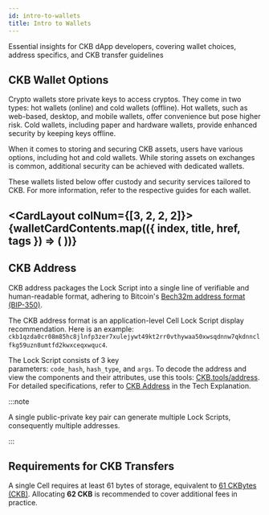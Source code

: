 ```yaml
---
id: intro-to-wallets
title: Intro to Wallets
---
```




Essential insights for CKB dApp developers, covering wallet choices, address specifics, and CKB transfer guidelines

## CKB Wallet Options

Crypto wallets store private keys to access cryptos. They come in two types: hot wallets (online) and cold wallets (offline). Hot wallets, such as web-based, desktop, and mobile wallets, offer convenience but pose higher risk. Cold wallets, including paper and hardware wallets, provide enhanced security by keeping keys offline.

When it comes to storing and securing CKB assets, users have various options, including hot and cold wallets. While storing assets on exchanges is common, additional security can be achieved with dedicated wallets.

These wallets listed below offer custody and security services tailored to CKB. For more information, refer to the respective guides for each wallet.

<CardLayout colNum={[3, 2, 2, 2]}>
  {walletCardContents.map(({ index, title, href, tags }) => (
    <WalletCard key={index} title={title} href={href} tags={tags} />
  ))}
</CardLayout>
---

## CKB Address

CKB address packages the <Tooltip>Lock Script</Tooltip> into a single line of verifiable and human-readable format, adhering to Bitcoin's [Bech32m address format (BIP-350)](https://github.com/sipa/bips/blob/bip-bech32m/bip-0350.mediawiki).

The CKB address format is an application-level Cell Lock Script display recommendation.
Here is an example: `ckb1qzda0cr08m85hc8jlnfp3zer7xulejywt49kt2rr0vthywaa50xwsqdnnw7qkdnnclfkg59uzn8umtfd2kwxceqxwquc4`.

The Lock Script consists of 3 key parameters: `code_hash`, `hash_type`, and `args`. To decode the address and view the components and their attributes, use this tools: [CKB.tools/address](https://ckb.tools/).
For detailed specifications, refer to [CKB Address](/docs/tech-explanation/ckb-address) in the Tech Explanation.

:::note

A single public-private key pair can generate multiple Lock Scripts, consequently multiple addresses.

:::

## Requirements for CKB Transfers

A single Cell requires at least 61 bytes of storage, equivalent to [61 CKBytes (CKB)](/docs/tech-explanation/capacity#capacity-mini). Allocating **62 CKB** is recommended to cover additional fees in practice.
